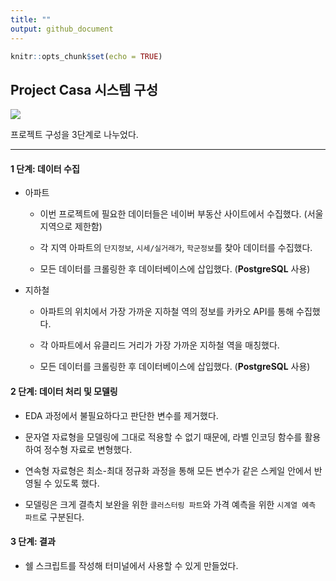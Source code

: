 ```yaml
---
title: ""
output: github_document
---
```


```r
knitr::opts_chunk$set(echo = TRUE)
```

## Project Casa 시스템 구성

![](pics/overview.png)

프로젝트 구성을 3단계로 나누었다.

----------

#### 1 단계: 데이터 수집

  - 아파트
  
    - 이번 프로젝트에 필요한 데이터들은 네이버 부동산 사이트에서 수집했다. (서울 지역으로 제한함)
    
    - 각 지역 아파트의 `단지정보`, `시세/실거래가`, `학군정보`를 찾아 데이터를 수집했다.
    
    - 모든 데이터를 크롤링한 후 데이터베이스에 삽입했다. (**PostgreSQL** 사용)

  - 지하철
    
    - 아파트의 위치에서 가장 가까운 지하철 역의 정보를 카카오 API를 통해 수집했다.
    
    - 각 아파트에서 유클리드 거리가 가장 가까운 지하철 역을 매칭했다.
    
    - 모든 데이터를 크롤링한 후 데이터베이스에 삽입했다. (**PostgreSQL** 사용)


#### 2 단계: 데이터 처리 및 모델링

  - EDA 과정에서 불필요하다고 판단한 변수를 제거했다.
  
  - 문자열 자료형을 모델링에 그대로 적용할 수 없기 때문에, 라벨 인코딩 함수를 활용하여 정수형 자료로 변형했다.
  
  - 연속형 자료형은 최소-최대 정규화 과정을 통해 모든 변수가 같은 스케일 안에서 반영될 수 있도록 했다.
  
  - 모델링은 크게 결측치 보완을 위한 `클러스터링 파트`와 가격 예측을 위한 `시계열 예측 파트`로 구분된다. 


#### 3 단계: 결과

  - 쉘 스크립트를 작성해 터미널에서 사용할 수 있게 만들었다.
